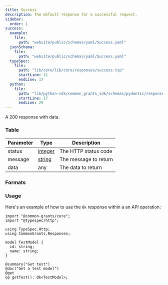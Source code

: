```yaml
---
title: Success
description: The default response for a successful request.
sidebar:
  order: 1
success:
  example:
    file:
      path: "website/public/schemas/yaml/Success.yaml"
  jsonSchema:
    file:
      path: "website/public/schemas/yaml/Success.yaml"
  typeSpec:
    file:
      path: "lib/core/lib/core/responses/success.tsp"
      startLine: 11
      endLine: 17
  python:
    file:
      path: "lib/python-sdk/common_grants_sdk/schemas/pydantic/responses/success.py"
      startLine: 17
      endLine: 29
---
```



A 200 response with data.

### Table

| Parameter | Type                                       | Description           |
| --------- | ------------------------------------------ | --------------------- |
| status    | [integer](/protocol/types/numeric#integer) | The HTTP status code  |
| message   | [string](/protocol/types/string#string)    | The message to return |
| data      | any                                        | The data to return    |

### Formats

<SchemaFormatTabs
  example={frontmatter.success.example}
  jsonSchema={frontmatter.success.jsonSchema}
  typeSpec={frontmatter.success.typeSpec}
  python={frontmatter.success.python}
/>

### Usage

Here's an example of how to use the `Ok` response within a an API operation:

```typespec
import "@common-grants/core";
import "@typespec/http";

using TypeSpec.Http;
using CommonGrants.Responses;

model TestModel {
  id: string;
  name: string;
}

@summary("Get test")
@doc("Get a test model")
@get
op getTest(): Ok<TestModel>;
```
